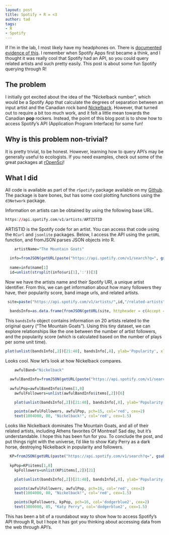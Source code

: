 ```yaml
---
layout: post
title: Spotify + R = <3
author: tad
tags:
- R
- Spotify
---
```



If I'm in the lab, I most likely have my headphones on. There is [documented evidence of this](https://github.com/taddallas). I remember when Spotify Apps first became a think, and I thought it was really cool that Spotify had an API, so you could query related artists and such pretty easily. This post is about some fun Spotify querying through R!


## The problem

I initially got excited about the idea of the "Nickelback number", which would be a Spotify App that calculate the degrees of separation between an input artist and the Canadian rock band [Nickelback](http://en.wikipedia.org/wiki/Nickelback). However, that turned out to require a bit too much work, and it felt a little mean towards the Canadian **pop** rockers. Instead, the point of this blog post is to show how to access Spotify's API (Application Program Interface) for some fun!


## Why is this problem non-trivial?

It is pretty trivial, to be honest. However, learning how to query API's may be generally useful to ecologists. If you need examples, check out some of the great packages at [rOpenSci](http://ropensci.org/)! 


## What I did

All code is available as part of the `rSpotify` package available on my [Github](http://github.com/taddallas). The package is bare bones, but has some cool plotting functions using the `d3Network` package. 

Information on artists can be obtained by using the following base URL.

```r
https://api.spotify.com/v1/artists/ARTISTID
```

ARTISTID is the Spotify code for an artist. You can access that code using the `RCurl` and `jsonlite` packages. Below, I access the API using the `getURL` function, and fromJSON parses JSON objects into R. 

```r
	artistName="The Mountain Goats"

  info=fromJSON(getURL(paste("https://api.spotify.com/v1/search?q=", gsub(' ', '+', artistName),"&type=artist", sep='')))$artists$items
 
  name=info$name[1]
  id=unlist(strsplit(info$uri[1],':'))[3]
```

Now we have the artists name and their Spotify URI, a unique artist identifier. From this, we can get information about how many followers they have, their popularity score, band image urls, and related artists.

```r
 site=paste("https://api.spotify.com/v1/artists/",id,"/related-artists", sep='')
  
  bandsInfo=as.data.frame(fromJSON(getURL(site, httpheader = c(Accept = "application/json"))))
```

This `bandsInfo` object contains information on 20 artists related to the original query ("The Mountain Goats"). Using this tiny dataset, we can explore relationships like the one between the number of artist followers, and the popularity score (which is calculated based on the number of plays per some unit time). 



```r
plot(unlist(bandsInfo[,2])[21:40], bandsInfo[,8], ylab='Popularity', xlab='Number of followers', las=1, pch=16, tck=0.01)
```

Looks cool. Now let's look at how Nickelback compares. 

```r
	awfulBand="Nickelback"

  awfulBandInfo=fromJSON(getURL(paste("https://api.spotify.com/v1/search?q=", gsub(' ', '+', awfulBand),"&type=artist", sep='')))$artists
 
  awfulPop=awfulBandInfo$items[1,8]
 	awfulFollowers=unlist(awfulBandInfo$items[,2])[6]

	plot(unlist(bandsInfo[,2])[21:40], bandsInfo[,8], ylab='Popularity', xlab='Number of followers', las=1, pch=16, tck=0.01, xlim=c(15000,1100000), ylim=c(45, 90))

	points(awfulFollowers, awfulPop, pch=15, col='red', cex=2)
	text(1004000, 80, "Nickelback!", col='red', cex=1.5)
```

Looks like Nickelback dominates The Mountain Goats, and all of their related artists, including Athens favorites Of Montreal! Sad day, but it's understandable. I hope this has been fun for you. To conclude the post, and put things right with the universe, I'd like to show Katy Perry as a dark horse, destroying Nickelback in popularity and followers. 


```r
	
  KP=fromJSON(getURL(paste("https://api.spotify.com/v1/search?q=", gsub(' ', '+', "Katy Perry"),"&type=artist", sep='')))$artists
 
  kpPop=KP$items[1,8]
 	kpFollowers=unlist(KP$items[,2])[21]

	plot(unlist(bandsInfo[,2])[21:40], bandsInfo[,8], ylab='Popularity', xlab='Number of followers', las=1, pch=16, tck=0.01, xlim=c(15000,3500000), ylim=c(45, 90))

	points(awfulFollowers, awfulPop, pch=16, col='red', cex=2)
	text(1004000, 80, "Nickelback!", col='red', cex=1.5)

	points(kpFollowers, kpPop, pch=16, col='dodgerblue2', cex=2)
	text(3000000, 85, "Katy Perry", col='dodgerblue2', cex=1.5)
```

This has been a bit of a roundabout way to show how to access Spotify's API through R, but I hope it has got you thinking about accessing data from the web through API's. 












